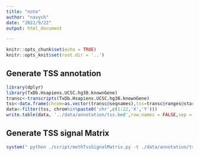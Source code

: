 ```yaml
---
title: "note"
author: "navych"
date: "2022/9/22"
output: html_document

---
```


```r
knitr::opts_chunk$set(echo = TRUE)
knitr::opts_knit$set(root.dir = '..')
```

## Generate TSS annotation
```r
library(dplyr)
library(TxDb.Hsapiens.UCSC.hg38.knownGene)
transc<-transcripts(TxDb.Hsapiens.UCSC.hg38.knownGene)
tss<-data.frame(chrom=as.vector(transc@seqnames),tss=transc@ranges@start-1,end=transc@ranges@start,strand=transc@strand)
data<-filter(tss, chrom%in%paste0('chr',c(1:22,'X','Y')))
write.table(data, '../data/annotation/tss.bed',row.names = FALSE,sep = '\t',quote = FALSE, col.names = FALSE)
```

## Generate TSS signal Matrix
```r
system(" python ./script/methTssSignalMatrix.py -t ./data/annotation/tss.bed -i ./data/LAD.group.ratio.bed -u 15000 -d 15000 -o ./tmp_data/tss/signalMatrixGroup.tsv")
```

